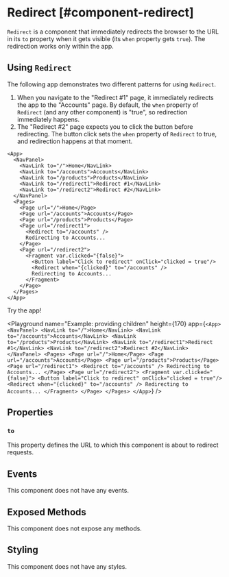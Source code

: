 
# Redirect [#component-redirect]

`Redirect` is a component that immediately redirects the browser to the URL in its `to` property when it gets visible (its `when` property gets `true`). The redirection works only within the app.

## Using `Redirect`

The following app demonstrates two different patterns for using `Redirect`.

1. When you navigate to the "Redirect #1" page, it immediately redirects the app to the "Accounts" page. By default, the  `when` property of `Redirect` (and any other component) is "true", so redirection immediately happens.
2. The "Redirect #2" page expects you to click the button before redirecting. The button click sets the `when` property of `Redirect` to true, and redirection happens at that moment.

```xmlui copy {14, 20}
<App>
  <NavPanel>
    <NavLink to="/">Home</NavLink>
    <NavLink to="/accounts">Accounts</NavLink>
    <NavLink to="/products">Products</NavLink>
    <NavLink to="/redirect1">Redirect #1</NavLink>
    <NavLink to="/redirect2">Redirect #2</NavLink>
  </NavPanel>
  <Pages>
    <Page url="/">Home</Page>
    <Page url="/accounts">Accounts</Page>
    <Page url="/products">Products</Page>
    <Page url="/redirect1">
      <Redirect to="/accounts" />
      Redirecting to Accounts...
    </Page>
    <Page url="/redirect2">
      <Fragment var.clicked="{false}">
        <Button label="Click to redirect" onClick="clicked = true"/>
        <Redirect when="{clicked}" to="/accounts" />
        Redirecting to Accounts...
      </Fragment>
    </Page>
  </Pages>
</App>
```

Try the app!

<Playground
  name="Example: providing children"
  height={170}
  app={`
    <App>
      <NavPanel>
        <NavLink to="/">Home</NavLink>
        <NavLink to="/accounts">Accounts</NavLink>
        <NavLink to="/products">Products</NavLink>
        <NavLink to="/redirect1">Redirect #1</NavLink>
        <NavLink to="/redirect2">Redirect #2</NavLink>
      </NavPanel>
      <Pages>
        <Page url="/">Home</Page>
        <Page url="/accounts">Accounts</Page>
        <Page url="/products">Products</Page>
        <Page url="/redirect1">
          <Redirect to="/accounts" />
          Redirecting to Accounts...
        </Page>
        <Page url="/redirect2">
          <Fragment var.clicked="{false}">
            <Button label="Click to redirect" onClick="clicked = true"/>
            <Redirect when="{clicked}" to="/accounts" />
            Redirecting to Accounts...
          </Fragment>
        </Page>
      </Pages>
    </App>
  `}
/>

## Properties

### `to`

This property defines the URL to which this component is about to redirect requests.

## Events

This component does not have any events.

## Exposed Methods

This component does not expose any methods.

## Styling

This component does not have any styles.
